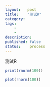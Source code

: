 ```yaml
---
layout:   post
title:    "测试R"
category:  
tags:     
    -  
    -   
description: 
published: false
status:    process
---
```


测试R

```r
print(rnorm(100))

plot(rnorm(100))
```
